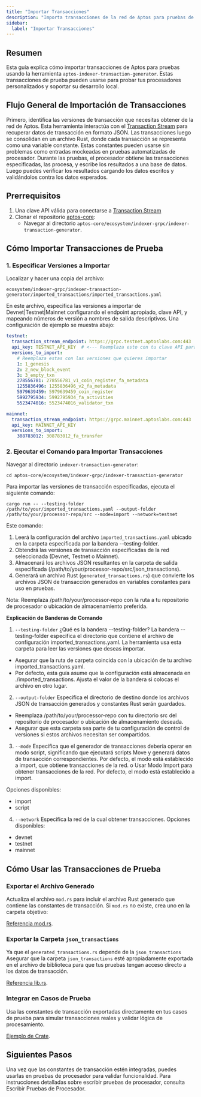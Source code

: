 ```yaml
---
title: "Importar Transacciones"
description: "Importa transacciones de la red de Aptos para pruebas de procesador usando herramientas de generador de transacciones con soporte de desarrollo local"
sidebar:
  label: "Importar Transacciones"
---
```


## Resumen

Esta guía explica cómo importar transacciones de Aptos para pruebas usando la herramienta `aptos-indexer-transaction-generator`. Estas transacciones de prueba pueden usarse para probar tus procesadores personalizados y soportar su desarrollo local.

## Flujo General de Importación de Transacciones

Primero, identifica las versiones de transacción que necesitas obtener de la red de Aptos. Esta herramienta interactúa con el [Transaction Stream](https://aptos.dev/en/build/indexer/txn-stream) para recuperar datos de transacción en formato JSON. Las transacciones luego se consolidan en un archivo Rust, donde cada transacción se representa como una variable constante. Estas constantes pueden usarse sin problemas como entradas mockeadas en pruebas automatizadas de procesador. Durante las pruebas, el procesador obtiene las transacciones especificadas, las procesa, y escribe los resultados a una base de datos. Luego puedes verificar los resultados cargando los datos escritos y validándolos contra los datos esperados.

## Prerrequisitos

1. Una clave API válida para conectarse a [Transaction Stream](https://aptos.dev/en/build/indexer/txn-stream/aptos-hosted-txn-stream)
2. Clonar el repositorio [aptos-core](https://github.com/aptos-labs/aptos-core):
   - Navegar al directorio `aptos-core/ecosystem/indexer-grpc/indexer-transaction-generator`.

## Cómo Importar Transacciones de Prueba

### 1. Especificar Versiones a Importar

Localizar y hacer una copia del archivo:

```shellscript
ecosystem/indexer-grpc/indexer-transaction-generator/imported_transactions/imported_transactions.yaml
```

En este archivo, especifica las versiones a importar de Devnet|Testnet|Mainnet configurando el endpoint apropiado, clave API, y mapeando números de versión a nombres de salida descriptivos. Una configuración de ejemplo se muestra abajo:

```yaml
testnet:
  transaction_stream_endpoint: https://grpc.testnet.aptoslabs.com:443
  api_key: TESTNET_API_KEY  # <--- Reemplaza esto con tu clave API para generar archivos localmente
  versions_to_import:
    # Reemplaza estas con las versiones que quieres importar
    1: 1_genesis
    2: 2_new_block_event
    3: 3_empty_txn
    278556781: 278556781_v1_coin_register_fa_metadata
    1255836496: 1255836496_v2_fa_metadata
    5979639459: 5979639459_coin_register
    5992795934: 5992795934_fa_activities
    5523474016: 5523474016_validator_txn

mainnet:
  transaction_stream_endpoint: https://grpc.mainnet.aptoslabs.com:443
  api_key: MAINNET_API_KEY
  versions_to_import:
    308783012: 308783012_fa_transfer
```

### 2. Ejecutar el Comando para Importar Transacciones

Navegar al directorio `indexer-transaction-generator`:

```shellscript
cd aptos-core/ecosystem/indexer-grpc/indexer-transaction-generator
```

Para importar las versiones de transacción especificadas, ejecuta el siguiente comando:

```shellscript
cargo run -- --testing-folder  /path/to/your/imported_transactions.yaml --output-folder /path/to/your/processor-repo/src --mode=import --network=testnet
```

Este comando:

1. Leerá la configuración del archivo `imported_transactions.yaml` ubicado en la carpeta especificada por la bandera --testing-folder.
2. Obtendrá las versiones de transacción especificadas de la red seleccionada (Devnet, Testnet o Mainnet).
3. Almacenará los archivos JSON resultantes en la carpeta de salida especificada (/path/to/your/processor-repo/src/json\_transactions).
4. Generará un archivo Rust (`generated_transactions.rs`) que convierte los archivos JSON de transacción generados en variables constantes para uso en pruebas.

Nota: Reemplaza /path/to/your/processor-repo con la ruta a tu repositorio de procesador o ubicación de almacenamiento preferida.

**Explicación de Banderas de Comando**

1. `--testing-folder`
   ¿Qué es la bandera --testing-folder?
   La bandera --testing-folder especifica el directorio que contiene el archivo de configuración imported\_transactions.yaml. La herramienta usa esta carpeta para leer las versiones que deseas importar.

- Asegurar que la ruta de carpeta coincida con la ubicación de tu archivo imported\_transactions.yaml.
- Por defecto, esta guía asume que la configuración está almacenada en ./imported\_transactions. Ajusta el valor de la bandera si colocas el archivo en otro lugar.

2. `--output-folder`
   Especifica el directorio de destino donde los archivos JSON de transacción generados y constantes Rust serán guardados.

- Reemplaza /path/to/your/processor-repo con tu directorio src del repositorio de procesador o ubicación de almacenamiento deseada.
- Asegurar que esta carpeta sea parte de tu configuración de control de versiones si estos archivos necesitan ser compartidos.

3. `--mode`
   Especifica que el generador de transacciones debería operar en modo script, significando que ejecutará scripts Move y generará datos de transacción correspondientes. Por defecto, el modo está establecido a import, que obtiene transacciones de la red.
   o Usar Modo Import para obtener transacciones de la red. Por defecto, el modo está establecido a import.

Opciones disponibles:

- import
- script

4. `--network`
   Especifica la red de la cual obtener transacciones. Opciones disponibles:

- devnet
- testnet
- mainnet

## Cómo Usar las Transacciones de Prueba

### Exportar el Archivo Generado

Actualiza el archivo `mod.rs` para incluir el archivo Rust generado que contiene las constantes de transacción. Si `mod.rs` no existe, crea uno en la carpeta objetivo:

[Referencia mod.rs](https://github.com/aptos-labs/aptos-indexer-processor-example/blob/main/test-transactions-example/src/json_transactions/mod.rs).

### Exportar la Carpeta `json_transactions`

Ya que el `generated_transactions.rs` depende de la `json_transactions` Asegurar que la carpeta `json_transactions` esté apropiadamente exportada en el archivo de biblioteca para que tus pruebas tengan acceso directo a los datos de transacción.

[Referencia lib.rs](https://github.com/aptos-labs/aptos-indexer-processor-example/blob/main/test-transactions-example/src/lib.rs).

### Integrar en Casos de Prueba

Usa las constantes de transacción exportadas directamente en tus casos de prueba para simular transacciones reales y validar lógica de procesamiento.

[Ejemplo de Crate](https://github.com/aptos-labs/aptos-indexer-processor-example/tree/main/test-transactions-example).

## Siguientes Pasos

Una vez que las constantes de transacción estén integradas, puedes usarlas en pruebas de procesador para validar funcionalidad. Para instrucciones detalladas sobre escribir pruebas de procesador, consulta Escribir Pruebas de Procesador.
